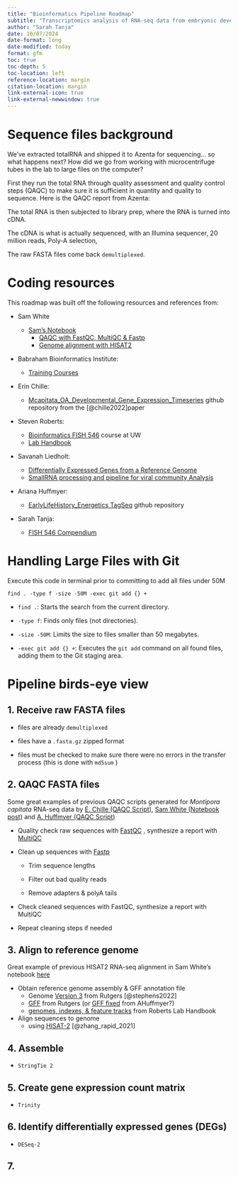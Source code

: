 ```yaml
---
title: "Bioinformatics Pipeline Roadmap"
subtitle: "Transcriptomics analysis of RNA-seq data from embryonic development of Montipora capitata rice corals exposed to PVC leachate"
author: "Sarah Tanja"
date: 10/07/2024
date-format: long
date-modified: today
format: gfm
toc: true
toc-depth: 5
toc-location: left
reference-location: margin
citation-location: margin
link-external-icon: true
link-external-newwindow: true
---
```


# Sequence files background

We've extracted totalRNA and shipped it to Azenta for sequencing... so what happens next? How did we go from working with microcentrifuge tubes in the lab to large files on the computer?

First they run the total RNA through quality assessment and quality control steps (QAQC) to make sure it is sufficient in quantity and quality to sequence. Here is the QAQC report from Azenta:

The total RNA is then subjected to library prep, where the RNA is turned into cDNA.

The cDNA is what is actually sequenced, with an Illumina sequencer, 20 million reads, Poly-A selection,

The raw FASTA files come back `demultiplexed`.

# Coding resources

This roadmap was built off the following resources and references from:

-   Sam White

    -   [Sam's Notebook](https://robertslab.github.io/sams-notebook/)
        -   [QAQC with FastQC, MultiQC & Fastp](https://robertslab.github.io/sams-notebook/posts/2024/2024-10-05-FastQC-Trimming-and-QC---A.pulchra-RNA-seq-from-Azenta-Project-30-1047560508-Using-fastp/)
        -   [Genome alignment with HISAT2](https://robertslab.github.io/sams-notebook/posts/2024/2024-10-08-RNA-seq-Alignment---A.pulchra-RNA-seq-Alignments-Using-HISAT2-and-StringTie-for-Azenta-Project-30-1047560508/index.html)

-   Babraham Bioinformatics Institute:

    -   [Training Courses](https://www.bioinformatics.babraham.ac.uk/training.html)

-   Erin Chille:

    -   [Mcapitata_OA_Developmental_Gene_Expression_Timeseries](https://github.com/echille/Mcapitata_OA_Developmental_Gene_Expression_Timeseries) github repository from the [@chille2022]paper

-   Steven Roberts:

    -   [Bioinformatics FISH 546](https://sr320.github.io/course-fish546-2023/schedule.html) course at UW
    -   [Lab Handbook](https://robertslab.github.io/resources/)

-   Savanah Liedholt:

    -   [Differentially Expressed Genes from a Reference Genome](https://notion.so/Differentially-Expressed-Genes-From-Reference-Genome-35267b46f51d4383b4b70bb3796d28c9)
    -   [SmallRNA processing and pipeline for viral community Analysis](https://www.notion.so/SmallRNA-processing-and-pipeline-for-viral-community-Analysis-1f7f48c35d9e482597685354222c1852)

-   Ariana Huffmyer:

    -   [EarlyLifeHistory_Energetics TagSeq](https://github.com/AHuffmyer/EarlyLifeHistory_Energetics/tree/master) github repository

-   Sarah Tanja:

    -   [FISH 546 Compendium](https://rpubs.com/sarah_tanja/1048844)

# Handling Large Files with Git

Execute this code in terminal prior to committing to add all files under 50M

::: {.callout-tip appearance="minimal"}
`find . -type f -size -50M -exec git add {} +`
:::

-   `find .`: Starts the search from the current directory.

-   `-type f`: Finds only files (not directories).

-   `-size -50M`: Limits the size to files smaller than 50 megabytes.

-   `-exec git add {} +`: Executes the `git add` command on all found files, adding them to the Git staging area.

# Pipeline birds-eye view

## 1. Receive raw FASTA files 

-   files are already `demultiplexed`

-   files have a `.fasta.gz` zipped format

-   files must be checked to make sure there were no errors in the transfer process (this is done with `md5sum` )

## 2. QAQC FASTA files

::: {.callout-tip appearance="minimal"}
Some great examples of previous QAQC scripts generated for *Montipora capitata* RNA-seq data by [E. Chille (QAQC Script)](https://github.com/echille/Mcapitata_OA_Developmental_Gene_Expression_Timeseries/blob/main/2-QC-Align-Assemble/mcap_rnaseq_analysis.md), [Sam White (Notebook post)](https://robertslab.github.io/sams-notebook/posts/2024/2024-10-05-FastQC-Trimming-and-QC---A.pulchra-RNA-seq-from-Azenta-Project-30-1047560508-Using-fastp/) and [A. Huffmyer (QAQC Script)](https://github.com/AHuffmyer/EarlyLifeHistory_Energetics/blob/master/Mcap2020/Scripts/TagSeq/Genome_V3/TagSeq_BioInf_genomeV3.md)
:::

-   Quality check raw sequences with [FastQC](https://www.bioinformatics.babraham.ac.uk/projects/fastqc/) , synthesize a report with [MultiQC](https://multiqc.info/)

-   Clean up sequences with [Fastp](https://github.com/OpenGene/fastp)

    -   Trim sequence lengths

    -   Filter out bad quality reads

    -   Remove adapters & polyA tails

-   Check cleaned sequences with FastQC, synthesize a report with MultiQC

-   Repeat cleaning steps if needed

## 3. Align to reference genome

::: {.callout-note appearance="minimal"}
Great example of previous HISAT2 RNA-seq alignment in Sam White's notebook [here](https://robertslab.github.io/sams-notebook/posts/2024/2024-10-08-RNA-seq-Alignment---A.pulchra-RNA-seq-Alignments-Using-HISAT2-and-StringTie-for-Azenta-Project-30-1047560508/index.html)
:::

-   Obtain reference genome assembly & GFF annotation file
    -   Genome [Version 3](http://cyanophora.rutgers.edu/montipora/) from Rutgers [@stephens2022]
    -   [GFF](http://cyanophora.rutgers.edu/montipora/Montipora_capitata_HIv3.genes.gff3.gz) from Rutgers (or [GFF fixed](https://github.com/AHuffmyer/EarlyLifeHistory_Energetics/raw/master/Mcap2020/Data/TagSeq/Montipora_capitata_HIv3.genes_fixed.gff3.gz) from AHuffmyer?)
    -   [genomes, indexes, & feature tracks](https://robertslab.github.io/resources/Genomic-Resources/#montipora-capitata) from Roberts Lab Handbook
-   Align sequences to genome
    -   using [HISAT-2](https://daehwankimlab.github.io/hisat2/hisat-3n/) [@zhang_rapid_2021]

## 4. Assemble

-   `StringTie 2`

## 5. Create gene expression count matrix

-   `Trinity`

## 6. Identify differentially expressed genes (DEGs)

-   `DESeq-2`

## 7.
